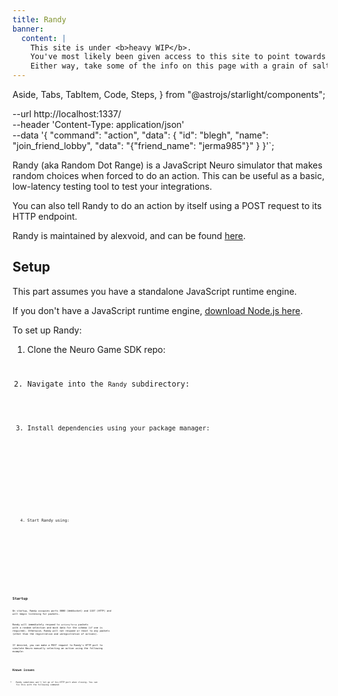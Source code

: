 ```yaml
---
title: Randy
banner:
  content: |
    This site is under <b>heavy WIP</b>.
    You've most likely been given access to this site to point towards a concept, or something.
    Either way, take some of the info on this page with a grain of salt.
---
```


  Aside,
  Tabs,
  TabItem,
  Code,
  Steps,
} from "@astrojs/starlight/components";

  --url http://localhost:1337/ \
  --header 'Content-Type: application/json' \
  --data '{
    "command": "action",
    "data": {
        "id": "blegh",
        "name": "join_friend_lobby",
        "data": "{\"friend_name\": \"jerma985\"}"
    }
}'`;

Randy (aka Random Dot Range) is a JavaScript Neuro simulator that makes random choices when forced to do an action. This can be useful as a basic, low-latency testing tool to test your integrations.

You can also tell Randy to do an action by itself using a POST request to its HTTP endpoint.

Randy is maintained by alexvoid, and can be found [here](https://github.com/VedalAI/neuro-game-sdk/tree/main/Randy).

## Setup

<Aside>

This part assumes you have a standalone JavaScript runtime engine.

If you don't have a JavaScript runtime engine, [download Node.js here](https://nodejs.org/download).

</Aside>

To set up Randy:

<Steps>

1. Clone the Neuro Game SDK repo:

   <Code
     code="git clone https://github.com/VedalAI/neuro-game-sdk.git"
     lang="sh"
   />

2. Navigate into the `Randy` subdirectory:

   <Code code="cd neuro-game-sdk/Randy" lang="sh" />

3. Install dependencies using your package manager:

   <Tabs syncKey="js-package-manager">
     <TabItem label="npm">
       <Code code="npm install" lang="sh" />
     </TabItem>
     <TabItem label="yarn">
       <Code code="yarn install" lang="sh" />
     </TabItem>
     <TabItem label="pnpm">
       <Code code="pnpm install" lang="sh" />
     </TabItem>
   </Tabs>

4. Start Randy using:

   <Tabs syncKey="js-package-manager">
     <TabItem label="npm">
       <Code code="npm run start" lang="sh" />
     </TabItem>
     <TabItem label="yarn">
       <Code code="yarn run start" lang="sh" />
     </TabItem>
     <TabItem label="pnpm">
       <Code code="pnpm run start" lang="sh" />
     </TabItem>
   </Tabs>

</Steps>

## Startup

On startup, Randy occupies ports 8000 (WebSocket) and 1337 (HTTP) and will begin listening for packets.

Randy will immediately respond to `actions/force` packets with a random selection and mock data for the schema (if one is required). Otherwise, Randy will not respond or react to any packets (other than the registration and unregistration of actions).

If desired, you can make a POST request to Randy's HTTP port to simulate Neuro manually selecting an action using the following example:

<Code code={cURLexample} lang="sh" title="UNIX cURL" />

## Known issues

- Randy sometimes won't let go of his HTTP port when closing. You can fix this with the following command:

<Tabs syncKey="js-package-manager">
  <TabItem label="npm">
    <Code code="npx kill-port 1337" lang="sh" />
  </TabItem>
  <TabItem label="yarn">
    <Code code="yarn dlx kill-port 1337" lang="sh" />
  </TabItem>
  <TabItem label="pnpm">
    <Code
      code={`pnpx kill-port 1337\n# or\npnpm dlx kill-port 1337`}
      lang="sh"
    />
  </TabItem>
</Tabs>
